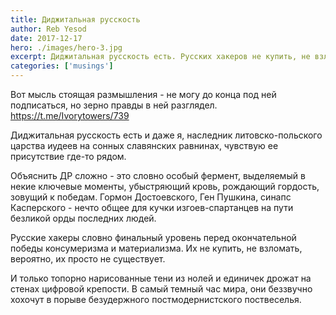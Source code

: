 ```yaml
---
title: Диджитальная русскость
author: Reb Yesod
date: 2017-12-17
hero: ./images/hero-3.jpg
excerpt: Диджитальная русскость есть. Русских хакеров не купить, не взломать -- вероятно, их просто не существует.
categories: ['musings']
---
```


Вот мысль стоящая размышления - не могу до конца под ней подписаться, но зерно правды в ней разглядел. https://t.me/Ivorytowers/739

Диджитальная русскость есть и даже я, наследник литовско-польского царства иудеев на сонных славянских равнинах, чувствую ее присутствие где-то рядом.

Объяснить ДР сложно - это словно особый фермент, выделяемый в некие ключевые моменты, убыстряющий кровь, рождающий гордость, зовущий к победам. Гормон Достоевского, Ген Пушкина, синапс Касперского - нечто общее для кучки изгоев-спартанцев на пути безликой орды последних людей.

Русские хакеры словно финальный уровень перед окончательной победы консумеризма и материализма. Их не купить, не взломать, вероятно, их просто не существует. 

И только топорно нарисованные тени из нолей и единичек дрожат на стенах цифровой крепости. В самый темный час мира, они беззвучно хохочут в порыве безудержного постмодернистского поствеселья.

